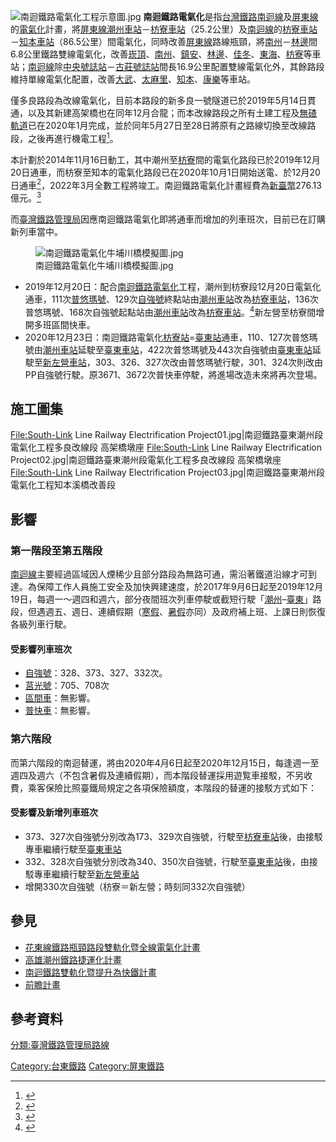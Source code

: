 {{台東縣未來建設}}
{{屏東縣未來建設}}
{{Infobox rail system-route
|rail_name=南迴鐵路電氣化
|name_bgcolor=
|banner_color=blue
|sec_banner_color=
|third_banner_color=
|logo_filename=
|image=
|image_width=
| image_alt = 
| caption =
|logo_bgcolor=
|logo_note=
|code_name=
|locale={{flagicon|TWN}} [[屏東縣|屏東縣]]<br>{{flagicon|TWN}} [[台東縣|台東縣]]
|service_type=台鐵、客運
|begin_operation=
|end_operation=
|operation_note=
|system_length=屏東線:25.2[[公里|公里]]<br>南迴線:98.2[[公里|公里]]
|length_in_operation=
|total_length=
|line_title=路線
|lines=
|start=[[潮州車站_(台灣)|潮州車站]]
|end=[[台東車站|台東車站]]
|stations=
|route_title=路線
|main_route=
|secondary_route=
|branch_route=
|main_stations=[[潮州車站_(台灣)|潮州車站]]、[[枋寮車站|枋寮車站]]、[[金崙車站|金崙車站]]、[[太麻里車站|太麻里車站]]、[[知本車站|知本車站]]、[[台東車站|台東車站]]
|ridership=
|fleet_size=[[自強號|自強號]]/[[普悠瑪號|普悠瑪號]]<br>[[莒光號|莒光號]]<br>[[區間快車|區間快車]]<br>[[台鐵區間車|區間車]]
|track_gauge=1,067[[公釐|公釐]]（[[窄軌|窄軌]]）
|speed=150km/h
|electrified=[[高架電車線|高架電車線]]
|status=營運中
|operator=[[臺灣鐵路管理局|臺灣鐵路管理局]]
|franchise=
|hq=
|key_person=
|website=
}}
[[File:南迴鐵路電氣化工程示意圖.jpg|thumb]]
'''南迴鐵路電氣化'''是指[[台灣鐵路|台灣鐵路]][[南迴線|南迴線]]及[[屏東線|屏東線]]的[[電氣化鐵路|電氣化]]計畫，將[[屏東線|屏東線]][[潮州車站_(台灣)|潮州車站]]－[[枋寮車站|枋寮車站]]（25.2公里）及[[南迴線|南迴線]]的[[枋寮車站|枋寮車站]]－[[知本車站|知本車站]]（86.5公里）間電氣化，同時改善[[屏東線|屏東線]]路線瓶頸，將[[南州車站|南州]]－[[林邊車站|林邊]]間6.8公里鐵路雙線電氣化，改善[[崁頂車站|崁頂]]、[[南州車站|南州]]、[[鎮安車站|鎮安]]、[[林邊車站|林邊]]、[[佳冬車站|佳冬]]、[[東海車站_(台灣)|東海]]、[[枋寮車站|枋寮]]等車站；[[南迴線|南迴線]]除[[中央號誌站|中央號誌站]]－[[古莊號誌站|古莊號誌站]]間長16.9公里配置雙線電氣化外，其餘路段維持單線電氣化配置，改善[[大武車站|大武]]、[[太麻里車站|太麻里]]、[[知本車站|知本]]、[[康樂車站|康樂]]等車站。

僅多良路段為改線電氣化，目前本路段的新多良一號隧道已於2019年5月14日貫通，以及其新建高架橋也在同年12月合龍；而本改線路段之所有土建工程及[[無碴軌道|無碴軌道]]已在2020年1月完成，並於同年5月27日至28日將原有之路線切換至改線路段，之後再進行機電工程<ref>{{Cite news |url=http://www.rrb.gov.tw/02110.aspx?lan=ch&id=442 |title=「南迴鐵路電氣化工程」建設計畫，預計109年12月電氣化通車 |publisher=交通部鐵路改建工程局 |accessdate=2016-05-16 |archivedate=2015-09-27 |archiveurl=https://web.archive.org/web/20150927101918/http://www.rrb.gov.tw/02110.aspx?lan=ch&id=442 |dead-url=no }}</ref>。

本計劃於2014年11月16日動工，其中潮州至[[枋寮車站|枋寮]]間的電氣化路段已於2019年12月20日通車，而枋寮至知本的電氣化路段已在2020年10月1日開始送電、於12月20日通車<ref>{{cite news |author=蕭玗欣 |date=2020-10-27 |title=台鐵南迴電氣化12/23日通車 高雄到台東最快2小時就能抵達 |url=https://news.ltn.com.tw/news/life/breakingnews/3333227 |newspaper=自由時報 |archiveurl=https://web.archive.org/web/20201031075608/https://news.ltn.com.tw/news/life/breakingnews/3333227 |archivedate=2020-10-31 |dead-url=no |accessdate=2020-10-27 }}</ref>，2022年3月全數工程將竣工。南迴鐵路電氣化計畫經費為[[新臺幣|新臺幣]]276.13億元。<ref>{{cite web |author1=交通部鐵道局 |title=臺鐵南迴鐵路臺東潮州段電氣化工程建設計畫 |url=https://www.rb.gov.tw/showpage-print.php?lmenuid=3&smenuid=84&tmenuid=133 |website=交通部鐵道局 |accessdate=2020-11-16}}</ref>

而[[臺灣鐵路管理局|臺灣鐵路管理局]]因應南迴鐵路電氣化即將通車而增加的列車班次，目前已在訂購新列車當中。

[[File:南迴鐵路電氣化牛埔川橋模擬圖.jpg|thumb]]

* 2019年12月20日：配合[[南迴鐵路電氣化|南迴鐵路電氣化]]工程，潮州到枋寮段12月20日電氣化通車，111次[[普悠瑪號|普悠瑪號]]、129次[[自強號|自強號]]終點站由[[潮州車站_(台灣)|潮州車站]]改為[[枋寮車站|枋寮車站]]，136次普悠瑪號、168次自強號起點站由[[潮州車站_(台灣)|潮州車站]]改為[[枋寮車站|枋寮車站]]。<ref>{{Cite news |author=陳彥廷 |title=南迴電氣化倒數！普悠瑪「到枋寮」 4.5小時到台北 |url=https://news.ltn.com.tw/news/life/breakingnews/2960107?fbclid=IwAR2FY2cnHKIoZ7jm9SjaF9S3uilYhejQGTVsXNuzQAgw9ptJC1YFC5CuX3s |publisher=自由時報 |date=2019-10-28 |accessdate=2019-10-29 |archivedate=2020-02-16 |archiveurl=https://web.archive.org/web/20200216011419/https://news.ltn.com.tw/news/life/breakingnews/2960107?fbclid=IwAR2FY2cnHKIoZ7jm9SjaF9S3uilYhejQGTVsXNuzQAgw9ptJC1YFC5CuX3s |dead-url=no |language=zh-tw }}</ref>新左營至枋寮間增開多班區間快車。
*2020年12月23日：南迴鐵路電氣化[[枋寮站|枋寮站]]=[[臺東站|臺東站]]通車，110、127次普悠瑪號由[[潮州車站_(台灣)|潮州車站]]延駛至[[臺東車站|臺東車站]]，422次普悠瑪號及443次自強號由[[臺東車站|臺東車站]]延駛至[[新左營車站|新左營車站]]，303、326、327次改由普悠瑪號行駛，301、324次則改由PP自強號行駛。原3671、3672次普快車停駛，將進場改造未來將再次登場。

== 施工圖集 ==
<gallery>
File:South-Link Line Railway Electrification Project01.jpg|南迴鐵路臺東潮州段電氣化工程多良改線段 高架橋墩座
File:South-Link Line Railway Electrification Project02.jpg|南迴鐵路臺東潮州段電氣化工程多良改線段 高架橋墩座
File:South-Link Line Railway Electrification Project03.jpg|南迴鐵路臺東潮州段電氣化工程知本溪橋改善段
</gallery>

== 影響 ==

=== 第一階段至第五階段 ===
[[南迴線|南迴線]]主要經過區域因人煙稀少且部分路段為無路可通，需沿著鐵道沿線才可到達。為保障工作人員施工安全及加快興建速度，於2017年9月6日起至2019年12月19日，每週一～週四和週六，部分夜間班次列車停駛或截短行駛「[[潮州車站_(台灣)|潮州]]–[[臺東車站|臺東]]」路段，但遇週五、週日、連續假期（[[寒假|寒假]]、[[暑假|暑假]]亦同）及政府補上班、上課日則恢復各級列車行駛。

==== 受影響列車班次 ====
* [[自強號列車|自強號]]：328、373、327、332次。
* [[莒光號列車|莒光號]]：705、708次
* [[臺鐵區間車|區間車]]：無影響。
* [[普快車|普快車]]：無影響。

=== 第六階段 ===
而第六階段的南迴替運，將由2020年4月6日起至2020年12月15日，每逢週一至週四及週六（不包含暑假及連續假期），而本階段替運採用遊覧車接駁，不另收費，乘客保險比照臺鐵局規定之各項保險額度，本階段的替運的接駁方式如下：

==== 受影響及新增列車班次 ====
* 373、327次自強號分別改為173、329次自強號，行駛至[[枋寮車站|枋寮車站]]後，由接駁專車繼續行駛至[[臺東車站|臺東車站]]
* 332、328次自強號分別改為340、350次自強號，行駛至[[臺東車站|臺東車站]]後，由接駁專車繼續行駛至[[新左營車站|新左營車站]]
* 增開330次自強號（枋寮＝新左營；時刻同332次自強號）

==參見==
* [[花東線鐵路瓶頸路段雙軌化暨全線電氣化計畫|花東線鐵路瓶頸路段雙軌化暨全線電氣化計畫]]
* [[高雄潮州鐵路捷運化計畫|高雄潮州鐵路捷運化計畫]]
* [[南迴鐵路雙軌化暨提升為快鐵計畫|南迴鐵路雙軌化暨提升為快鐵計畫]]
* [[前瞻計畫|前瞻計畫]]

==參考資料==
{{reflist}}

{{台鐵捷運化}}

[[分類:臺灣鐵路管理局路線|分類:臺灣鐵路管理局路線]]
[[Category:台東鐵路|Category:台東鐵路]]
[[Category:屏東鐵路|Category:屏東鐵路]]